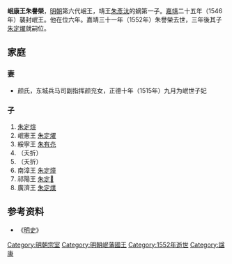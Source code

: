 '''岷康王朱譽榮'''{{BD|1496年||1552年|catIdx=Z}}，[[明朝|明朝]]第六代岷王，靖王[[朱彥汰|朱彥汰]]的嫡第一子。[[嘉靖|嘉靖]]二十五年（1546年）襲封岷王。他在位六年。嘉靖三十一年（1552年）朱譽榮去世，三年後其子[[朱定燿|朱定燿]]就嗣位。

== 家庭 ==
===妻===
*颜氏，东城兵马司副指挥颜兖女，正德十年（1515年）九月为岷世子妃
===子===
#[[朱定煊|朱定煊]]
#岷憲王	[[朱定燿|朱定燿]]
#綏寧王 [[永寧靖僖王|朱有灮]]
#（夭折）
#（夭折）
#南漳王 [[朱定燑|朱定燑]]
#祁陽王 [[朱定𤐌|朱定𤐌]]
#廣濟王 [[朱定㸁|朱定㸁]]

{{s-start}}
{{s-bef|before=父靖王[[朱彥汰|朱彥汰]]}}
{{s-ttl|title=[[明朝藩王列表_(岷王系)|明岷國國王]]|years=1546年－1552年}}
{{s-after|子憲王[[朱定燿|朱定燿]]}}
{{end}}

==参考资料==
*《[[明史|明史]]》

[[Category:明朝宗室|Category:明朝宗室]]
[[Category:明朝岷藩國王|Category:明朝岷藩國王]]
[[Category:1552年逝世|Category:1552年逝世]]
[[Category:諡康|Category:諡康]]